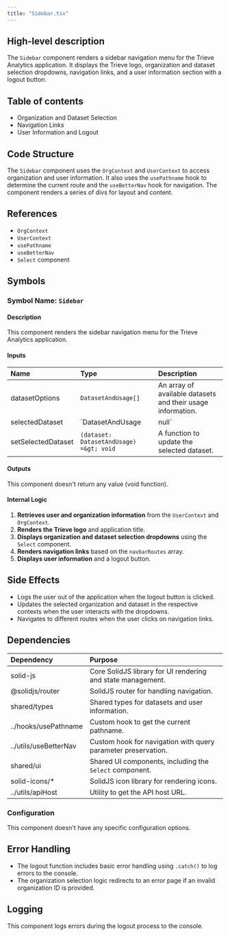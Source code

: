 ```yaml
---
title: "Sidebar.tsx"
---
```


## High-level description
The `Sidebar` component renders a sidebar navigation menu for the Trieve Analytics application. It displays the Trieve logo, organization and dataset selection dropdowns, navigation links, and a user information section with a logout button.

## Table of contents
- Organization and Dataset Selection
- Navigation Links
- User Information and Logout

## Code Structure
The `Sidebar` component uses the `OrgContext` and `UserContext` to access organization and user information. It also uses the `usePathname` hook to determine the current route and the `useBetterNav` hook for navigation. The component renders a series of divs for layout and content.

## References
- `OrgContext`
- `UserContext`
- `usePathname`
- `useBetterNav`
- `Select` component

## Symbols

### Symbol Name: `Sidebar`
#### Description
This component renders the sidebar navigation menu for the Trieve Analytics application.

#### Inputs
| Name | Type | Description |
|:-----|:-----|:------------|
| datasetOptions | `DatasetAndUsage[]` | An array of available datasets and their usage information. |
| selectedDataset | `DatasetAndUsage | null` | The currently selected dataset. |
| setSelectedDataset | `(dataset: DatasetAndUsage) =&gt; void` | A function to update the selected dataset. |

#### Outputs
This component doesn't return any value (void function).

#### Internal Logic
1. **Retrieves user and organization information** from the `UserContext` and `OrgContext`.
2. **Renders the Trieve logo** and application title.
3. **Displays organization and dataset selection dropdowns** using the `Select` component.
4. **Renders navigation links** based on the `navbarRoutes` array.
5. **Displays user information** and a logout button.

## Side Effects
- Logs the user out of the application when the logout button is clicked.
- Updates the selected organization and dataset in the respective contexts when the user interacts with the dropdowns.
- Navigates to different routes when the user clicks on navigation links.

## Dependencies
| Dependency | Purpose |
|:-----------|:--------|
| solid-js | Core SolidJS library for UI rendering and state management. |
| @solidjs/router | SolidJS router for handling navigation. |
| shared/types | Shared types for datasets and user information. |
| ../hooks/usePathname | Custom hook to get the current pathname. |
| ../utils/useBetterNav | Custom hook for navigation with query parameter preservation. |
| shared/ui | Shared UI components, including the `Select` component. |
| solid-icons/* | SolidJS icon library for rendering icons. |
| ../utils/apiHost | Utility to get the API host URL. |

### Configuration
This component doesn't have any specific configuration options.

## Error Handling
- The logout function includes basic error handling using `.catch()` to log errors to the console.
- The organization selection logic redirects to an error page if an invalid organization ID is provided.

## Logging
This component logs errors during the logout process to the console.
